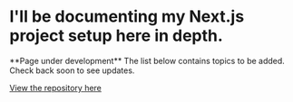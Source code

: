 
# I'll be documenting my Next.js project setup here in depth.

<Callout emoji="🚧">
  **Page under development** The list below contains topics to be added. Check
  back soon to see updates.
</Callout>

[View the repository here](https://github.com/has9800/next-boilerplate-scale)
